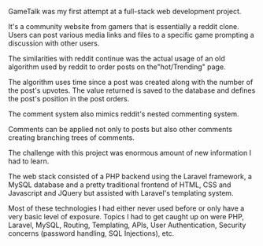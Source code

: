 
<MDXImage
  src={banner}
  width={1140}
  aspectRatio="6/3"
  priority
  wide
  layout="responsive"
  alt=""
/>

GameTalk was my first attempt at a full-stack web development project.

It's a community website from gamers that is essentially a reddit clone. Users can post various media links and files to a specific game prompting a discussion with other users.

The similarities with reddit continue was the actual usage of an old algorithm used by reddit to order posts on the"hot/Trending" page.

The algorithm uses time since a post was created along with the number of the post's upvotes. The value returned is saved to the database and defines the post's position in the post orders.

<MDXImage
  src={image1}
  width={1140}
  aspectRatio="6/3"
  priority
  wide
  layout="responsive"
  alt=""
/>

The comment system also mimics reddit's nested commenting system.

Comments can be applied not only to posts but also other comments creating branching trees of comments.

The challenge with this project was enormous amount of new information I had to learn.

The web stack consisted of a PHP backend using the Laravel framework, a MySQL database and a pretty traditional frontend of HTML, CSS and Javascript and JQuery but assisted with Laravel's templating system.

Most of these technologies I had either never used before or only have a very basic level of exposure. Topics I had to get caught up on were PHP, Laravel, MySQL, Routing, Templating, APIs, User Authentication, Security concerns (password handling, SQL Injections), etc.

<MDXImage
  src={imagemobile}
  width={1140}
  aspectRatio="6/3"
  priority
  wide
  layout="responsive"
  alt=""
/>
